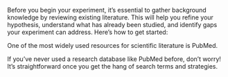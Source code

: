Before you begin your experiment, it's essential to gather background knowledge by reviewing existing literature. This will help you refine your hypothesis, understand what has already been studied, and identify gaps your experiment can address. Here’s how to get started:

One of the most widely used resources for scientific literature is PubMed.

If you’ve never used a research database like PubMed before, don’t worry! It’s straightforward once you get the hang of search terms and strategies.

